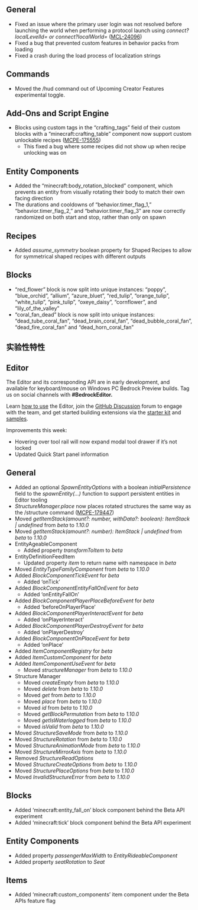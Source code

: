 



## **General**

-   Fixed an issue where the primary user login was not resolved before launching the world when performing a protocol launch using _connect?localLevelId=_ _or_ _connect?localWorld=_ ([MCL-24096](https://bugs.mojang.com/browse/MCL-24096))
-   Fixed a bug that prevented custom features in behavior packs from loading
-   Fixed a crash during the load process of localization strings

## **Commands**

-   Moved the /hud command out of Upcoming Creator Features experimental toggle.

## **Add-Ons and Script Engine**

-   Blocks using custom tags in the “crafting\_tags” field of their custom blocks with a “minecraft:crafting\_table” component now support custom unlockable recipes ([MCPE-175555](https://bugs.mojang.com/browse/MCPE-175555))
    -   This fixed a bug where some recipes did not show up when recipe unlocking was on

## **Entity Components**

-   Added the “minecraft:body\_rotation\_blocked” component, which prevents an entity from visually rotating their body to match their own facing direction
-   The durations and cooldowns of “behavior.timer\_flag\_1,” “behavior.timer\_flag\_2,” and “behavior.timer\_flag\_3” are now correctly randomized on both start and stop, rather than only on spawn

## **Recipes**

-   Added _assume\_symmetry_ boolean property for Shaped Recipes to allow for symmetrical shaped recipes with different outputs

## **Blocks**

-   “red\_flower” block is now split into unique instances: “poppy”, “blue\_orchid”, “allium”, “azure\_bluet”, “red\_tulip”, “orange\_tulip”, “white\_tulip”, “pink\_tulip”, “oxeye\_daisy”, “cornflower”, and “lily\_of\_the\_valley”
-   “coral\_fan\_dead” block is now split into unique instances: “dead\_tube\_coral\_fan”, “dead\_brain\_coral\_fan”, “dead\_bubble\_coral\_fan”, “dead\_fire\_coral\_fan” and “dead\_horn\_coral\_fan”  
      
    




<h2 className="experimental_divider">实验性特性</h2>




## **Editor**

The Editor and its corresponding API are in early development, and available for keyboard/mouse on Windows PC Bedrock Preview builds. Tag us on social channels with **#BedrockEditor.**

Learn [how to use](https://aka.ms/LearnEditor) the Editor, join the [GitHub Discussion](https://github.com/Mojang/minecraft-editor/discussions) forum to engage with the team, and get started building extensions via the [starter kit](https://github.com/Mojang/minecraft-editor-extension-starter-kit) and [samples](https://github.com/Mojang/minecraft-editor-extension-samples).

Improvements this week:

-   Hovering over tool rail will now expand modal tool drawer if it’s not locked
-   Updated Quick Start panel information

## **General**

-   Added an optional _SpawnEntityOptions_ with a boolean _initialPersistence_ field to the _spawnEntity(…)_ function to support persistent entities in Editor tooling
-   _StructureManager.place_ now places rotated structures the same way as the /structure command ([MCPE-179447](https://bugs.mojang.com/browse/MCPE-179447))
-   Moved _getItemStack(amount?: number, withData?: boolean): ItemStack | undefined_ from _beta_ to _1.10.0_
-   Moved _getItemStack(amount?: number): ItemStack | undefined_ from _beta_ to _1.10.0_
-   EntityAgeableComponent
    -   Added property _transformToItem_ to _beta_
-   EntityDefinitionFeedItem
    -   Updated property _item_ to return name with namespace in _beta_
-   Moved _EntityTypeFamilyComponent_ from _beta_ to _1.10.0_
-   Added _BlockComponentTickEvent_ for _beta_
    -   Added ‘onTick’
-   Added _BlockComponentEntityFallOnEvent_ for _beta_
    -   Added ‘onEntityFallOn’
-   Added _BlockComponentPlayerPlaceBeforeEvent_ for _beta_
    -   Added ‘beforeOnPlayerPlace’
-   Added _BlockComponentPlayerInteractEvent_ for _beta_
    -   Added ‘onPlayerInteract’
-   Added _BlockComponentPlayerDestroyEvent_ for _beta_
    -   Added ‘onPlayerDestroy’
-   Added _BlockComponentOnPlaceEvent_ for _beta_
    -   Added ‘onPlace’
-   Added _ItemComponentRegistry_ for _beta_
-   Added _ItemCustomComponent_ for _beta_
-   Added _ItemComponentUseEvent_ for _beta_
    -   Moved _structureManager_ from _beta_ to _1.10.0_
-   Structure Manager
    -   Moved _createEmpty_ from _beta_ to _1.10.0_
    -   Moved _delete_ from _beta_ to _1.10.0_
    -   Moved _get_ from _beta_ to _1.10.0_
    -   Moved _place_ from _beta_ to _1.10.0_
    -   Moved _id_ from _beta_ to _1.10.0_
    -   Moved _getBlockPermutation_ from _beta_ to _1.10.0_
    -   Moved _getIsWaterlogged_ from _beta_ to _1.10.0_
    -   Moved _isValid_ from _beta_ to _1.10.0_
-   Moved _StructureSaveMode_ from _beta_ to _1.10.0_
-   Moved _StructureRotation_ from _beta_ to _1.10.0_
-   Moved _StructureAnimationMode_ from _beta_ to _1.10.0_
-   Moved _StructureMirrorAxis_ from _beta_ to _1.10.0_
-   Removed _StructureReadOptions_
-   Moved _StructureCreateOptions_ from _beta_ to _1.10.0_
-   Moved _StructurePlaceOptions_ from _beta_ to _1.10.0_
-   Moved _InvalidStructureError_ from _beta_ to _1.10.0_

## **Blocks**

-   Added ‘minecraft:entity\_fall\_on’ block component behind the Beta API experiment
-   Added ‘minecraft:tick’ block component behind the Beta API experiment

## **Entity Components**

-   Added property _passengerMaxWidth_ to _EntityRideableComponent_
-   Added property _seatRotation_ to _Seat_

## **Items**

-   Added ‘minecraft:custom\_components’ item component under the Beta APIs feature flag